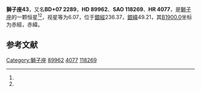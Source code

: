 {{Starbox begin
| name = 獅子座43
}}
{{Starbox observe
| epoch = [[J2000.0|J2000.0]]
| constell = [[獅子座|獅子座]]<ref name=SIMBAD>{{cite web
 | url=http://simbad.u-strasbg.fr/simbad/sim-id?Ident=HR+4077
 | title=Pulsating variable Star
 | publisher=Centre de Données astronomiques de Strasbourg
 | work=SIMBAD
 | accessdate=2012-07-13
 | archive-date=2016-03-18
 | archive-url=https://web.archive.org/web/20160318162820/http://simbad.u-strasbg.fr/simbad/sim-id?Ident=HR+4077
 | dead-url=no
 }}</ref><ref name=DATA>{{cite web
 | url=http://vizier.u-strasbg.fr/viz-bin/VizieR-5?-out.add=.&-source=5050&-corr=PK=HR&-out.max=9999&HR=4077
 | title=VizieR Detailed Page
 | accessdate=2012-07-13
 | archive-date=2016-03-04
 | archive-url=https://web.archive.org/web/20160304211147/http://vizier.u-strasbg.fr/viz-bin/VizieR-5?-out.add=.&-source=5050&-corr=PK=HR&-out.max=9999&HR=4077
 | dead-url=no
 }}</ref>
| 星官 = 
| ra = {{RA|10|23|0.4}}<ref name=SIMBAD /><ref name=DATA />
| dec = {{DEC|+6|32|33}}<ref name=SIMBAD /><ref name=DATA />
| appmag_v = 6.07<ref name=SIMBAD /><ref name=DATA />
}}
{{Starbox character
| class = K3III<ref name=SIMBAD /><ref name=DATA />
| b-v = 1.12<ref name=SIMBAD /><ref name=DATA />
| u-b = 1.14<ref name=SIMBAD /><ref name=DATA />
| r-i = 0.37E<ref name=SIMBAD /><ref name=DATA />
| variable = 
}}
{{Starbox astrometry
| radial_v = 1.14
| prop_mo_ra = -24
| parallax = 
| p_error = 
}}
{{Starbox catalog
| names =BD+07 2289，[[SAO星表|SAO]] 118269，[[HD星表|HD]] 89962，[[HR星表|HR]] 4077}}
{{Starbox reference |Simbad=HR+4077}}
{{Starbox end}}

'''獅子座43'''，又名'''BD+07 2289'''，'''HD 89962'''、'''SAO 118269'''、'''HR 4077'''，是[[獅子座|獅子座]]的一颗恒星<ref name=SIMBAD /><ref name=DATA />，视星等为6.07，位于[[銀道座標系|銀經]]236.37，[[銀道座標系|銀緯]]49.21，其[[B1900.0|B1900.0]]坐标为赤經{{RA|10|17|46.5}}，赤緯{{DEC|+7|49.21|2}}。

== 参考文献 ==
{{reflist}}

{{star-stub}}

{{獅子座恒星}}
[[Category:獅子座|Category:獅子座]]
[[Category:HD和HDE天體|89962]]
[[Category:HR天體|4077]]
[[Category:SAO天體|118269]]